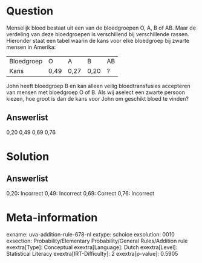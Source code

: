Question
========

Menselijk bloed bestaat uit een van de bloedgroepen O, A, B of AB. Maar
de verdeling van deze bloedgroepen is verschillend bij verschillende
rassen. Hieronder staat een tabel waarin de kans voor elke bloedgroep
bij zwarte mensen in Amerika:

  ------------ ------ ------ ------ ----
  Bloedgroep   O      A      B      AB
  Kans         0,49   0,27   0,20   ?
  ------------ ------ ------ ------ ----

John heeft bloedgroep B en kan alleen veilig bloedtransfusies accepteren
van mensen met bloedgroep O of B. Als wij aselect een zwarte persoon
kiezen, hoe groot is dan de kans voor John om geschikt bloed te vinden?

Answerlist
----------

0,20
0,49
0,69
0,76

Solution
========

Answerlist
----------

0,20: Incorrect
0,49: Incorrect
0,69: Correct
0,76: Incorrect

Meta-information
================
exname: uva-addition-rule-678-nl
extype: schoice
exsolution: 0010
exsection: Probability/Elementary Probability/General Rules/Addition rule
exextra[Type]: Conceptual
exextra[Language]: Dutch
exextra[Level]: Statistical Literacy
exextra[IRT-Difficulty]: 2
exextra[p-value]: 0.5905
